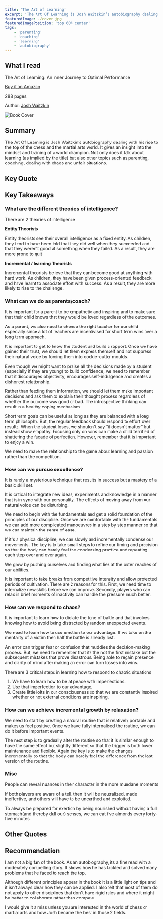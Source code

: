 ```yaml
---
title: 'The Art of Learning'
excerpt: 'The Art Of Learning is Josh Waitzkin’s autobiography dealing with his rise to the top of the chess and the martial arts world. It gives an insight into the mindset and training of a world champion.'
featuredImage: ./cover.jpg
featuredImagePosition: 'top 60% center'
tags:
    - 'parenting'
    - 'coaching'
    - 'learning'
    - 'autobiography'
---
```


<!-- markdownlint-disable MD036 -->

## What I read

The Art of Learning: An Inner Journey to Optimal Performance

[Buy it on Amazon](https://www.amazon.com/The-Art-Learning-Journey-Performance/dp/0743277465/)

288 pages

Author: [Josh Waitzkin](https://www.joshwaitzkin.com/)

![Book Cover](./cover.jpg)

## Summary

The Art Of Learning is Josh Waitzkin’s autobiography dealing with his rise to the top of the chess and the martial arts world. It gives an insight into the mindset and training of a world champion. Not only does it talk about learning (as implied by the title) but also other topics such as parenting, coaching, dealing with chaos and unfair situations.

## Key Quote

<Quote quote="There are clear distinctions between what it takes to be decent, what it takes to be good, what it takes to be great, and what it takes to be among the best" />

## Key Takeaways

### What are the different theories of intelligence?

<Quote quote="Every loss is an opportunity for growth" />

There are 2 theories of intelligence

**Entity Theorists**

Entity theorists see their overall intelligence as a fixed entity. As children, they tend to have been told that they did well when they succeeded and that they weren't good at something when they failed. As a result, they are more prone to quit

**Incremental / learning Theorists**

Incremental theorists believe that they can become good at anything with hard work. As children, they have been given process-oriented feedback and have learnt to associate effort with success. As a result, they are more likely to rise to the challenge.

### What can we do as parents/coach?

It is important for a parent to be empathetic and inspiring and to make sure that their child knows that they would be loved regardless of the outcomes.

As a parent, we also need to choose the right teacher for our child especially since a lot of teachers are incentivised for short term wins over a long term approach.

It is important to get to know the student and build a rapport. Once we have gained their trust, we should let them express themself and not suppress their natural voice by forcing them into cookie-cutter moulds.

<Quote quote="Confidence is critical for a great competitor, but overconfidence is brittle." />

Even though we might want to praise all the decisions made by a student (especially if they are young) to build confidence, we need to remember that it discourages objectivity, encourages self-indulgence and creates a dishonest relationship.

Rather than feeding them information, we should let them make important decisions and ask them to explain their thought process regardless of whether the outcome was good or bad. The introspective thinking can result in a healthy coping mechanism.

Short term goals can be useful as long as they are balanced with a long term philosophy. But, the regular feedback should respond to effort over results. When the student loses, we shouldn't say "it doesn't matter" but instead show empathy. Focusing only on wins can make a child terrified of shattering the facade of perfection. However, remember that it is important to enjoy a win.

We need to make the relationship to the game about learning and passion rather than the competition.

### How can we pursue excellence?

It is rarely a mysterious technique that results in success but a mastery of a basic skill set.

<Quote quote="The intuition makes uncanny connections" />

It is critical to integrate new ideas, experiments and knowledge in a manner that is in sync with our personality. The effects of moving away from our natural voice can be disturbing.

<Quote quote="A common error is to take on too much at once" />

We need to begin with the fundamentals and get a solid foundation of the principles of our discipline. Once we are comfortable with the fundamentals we can add more complicated manoeuvres in a step by step manner so that we can maintain the sense of ease.

<Quote quote="We have to be able to do something slowly before we can have any hope of doing it correctly with speed" />

If it's a physical discipline, we can slowly and incrementally condense our movements. The key is to take small steps to refine our timing and precision so that the body can barely feel the condensing practice and repeating each step over and over again.

<Quote quote="Growth comes at the expense of previous comfort or safety." />

We grow by pushing ourselves and finding what lies at the outer reaches of our abilities.

<Quote quote="Tactics come easy once principles are in the blood" />

It is important to take breaks from competitive intensity and allow protected periods of cultivation. There are 2 reasons for this. First, we need time to internalize new skills before we can improve. Secondly, players who can relax in brief moments of inactivity can handle the pressure much better.

### How can we respond to chaos?

<Quote quote="No matter how much preparation we do, in the real tests of our lives, we’ll be in unfamiliar terrain" />

It is important to learn how to dictate the tone of battle and that involves knowing how to avoid being distracted by random unexpected events.

<Quote quote="Good competitors tend to rise to the level of the opposition" />

We need to learn how to use emotion to our advantage. If we take on the mentality of a victim then half the battle is already lost.

<Quote quote="The unconscious mind is a powerful tool, and learning how to relax under pressure is a key first step to tapping into its potential." />

An error can trigger fear or confusion that muddies the decision-making process. But, we need to remember that its the not the first mistake but the subsequent mistakes that prove disastrous. Being able to regain presence and clarity of mind after making an error can turn losses into wins.

<Quote quote="If we rely on having no nerves then when the pressure is high enough, or when the pain is too piercing to ignore, our ideal state will shatter" />

There are 3 critical steps in learning how to respond to chaotic situations

1. We have to learn how to be at peace with imperfections.
2. Use that imperfection to our advantage.
3. Create little jolts in our consciousness so that we are constantly inspired whether or not external conditions are inspiring.

### How can we achieve incremental growth by relaxation?

We need to start by creating a natural routine that is relatively portable and makes us feel positive. Once we have fully internalised the routine, we can do it before important events.

The next step is to gradually alter the routine so that it is similar enough to have the same effect but slightly different so that the trigger is both lower maintenance and flexible. Again the key is to make the changes incrementally so that the body can barely feel the difference from the last version of the routine.

### Misc

<Quote quote="It’s amazing how much you can learn about someone when they get caught in the rain" />

People can reveal nuances in their character in the more mundane moments

If both players are aware of a tell, then it will be neutralized, made ineffective, and others will have to be unearthed and exploited.

To always be prepared for exertion by being nourished without having a full stomach(and thereby dull our) senses, we can eat five almonds every forty-five minutes

## Other Quotes

<Quote quote="We should not expect the rest of the world to understand what it takes to become the best that we can become." />

<Quote quote="The road to success is not easy or else everyone would be the greatest at what they do" />

<Quote quote="Great ones are willing to get burned time and again as they sharpen their swords in the fire." />

<Quote quote="If your goal is to be mediocre, then you have a considerable margin for error." />

<Quote quote="To win, to be right, to have everything under control. This ultimately cripples growth" />

<Quote quote="Once you know what good feels like, you can zero in on it, search it out regardless of the pursuit" />

## Recommendation

I am not a big fan of the book. As an autobiography, its a fine read with a moderately compelling story. It shows how he has tackled and solved many problems that he faced to reach the top.

Although different principles appear in the book it is a little light on tips and it isn't always clear how they can be applied. I also felt that most of them do not apply to other disciplines that don't have rigid rules and where it might be better to collaborate rather than compete.

I would give it a miss unless you are interested in the world of chess or martial arts and how Josh became the best in those 2 fields.
